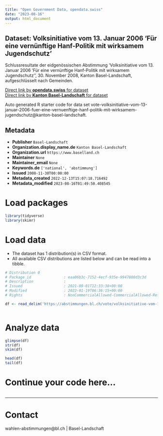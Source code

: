 ```yaml
---
title: "Open Government Data, opendata.swiss"
date: "2023-08-16"
output: html_document
---
```


## Dataset: Volksinitiative vom 13. Januar 2006 'Für eine vernünftige Hanf-Politik mit wirksamem Jugendschutz'

Schlussresultate der eidgenössischen Abstimmung 'Volksinitiative vom 13. Januar 2006 'Für eine vernünftige Hanf-Politik mit wirksamem Jugendschutz'', 30. November 2008, Kanton Basel-Landschaft, aufgeschlüsselt nach Gemeinden.

[Direct link by **opendata.swiss** for dataset](https://opendata.swiss/de/dataset/volksinitiative-vom-13-januar-2006-fur-eine-vernunftige-hanf-politik-mit-wirksamem-jugendschutz)<br>
[Direct link by **Kanton Basel-Landschaft** for dataset](https://abstimmungen.bl.ch/vote/volksinitiative-vom-13-januar-2006-fuer-eine-vernuenftige-hanf-politik-mit-wirksamem-jugendschutz/data)

Auto generated R starter code for data set vote-volksinitiative-vom-13-januar-2006-fuer-eine-vernuenftige-hanf-politik-mit-wirksamem-jugendschutz@kanton-basel-landschaft.

## Metadata

- **Publisher** `Basel-Landschaft`
- **Organization.display_name.de** `Kanton Basel-Landschaft`
- **Organization.url** `https://www.baselland.ch`
- **Maintainer** `None`
- **Maintainer_email** `None`
- **Keywords.de** `['national', 'abstimmung']`
- **Issued** `2008-11-30T00:00:00`
- **Metadata_created** `2022-12-13T15:07:18.716492`
- **Metadata_modified** `2023-08-16T01:49:50.408545`


# Load packages

```r

library(tidyverse)
library(skimr)

```

# Load data

-   The dataset has 1 distribution(s) in CSV format.
-   All available CSV distributions are listed below and can be read into a tibble.

```r

# Distribution 0
# Package_id               : eaa06b3c-7152-4ecf-935e-9947880d3c3d
# Description              : 
# Issued                   : 2021-09-01T12:33:38+00:00
# Modified                 : 2022-01-19T06:36:15+00:00
# Rights                   : NonCommercialAllowed-CommercialAllowed-ReferenceRequired

df <- read_delim('https://abstimmungen.bl.ch/vote/volksinitiative-vom-13-januar-2006-fuer-eine-vernuenftige-hanf-politik-mit-wirksamem-jugendschutz/data-csv')



```

# Analyze data

```r

glimpse(df)
str(df)
skim(df)

head(df)
tail(df)

```

# Continue your code here...

```r

```

------------------------------------------------------------------------

# Contact

wahlen-abstimmungen@bl.ch | Basel-Landschaft
